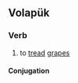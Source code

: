 ==Volapük==

===Verb===
{{head|vo|verb}}

# to [[tread]] [[grapes]]

====Conjugation====
{{vo-conj}}
